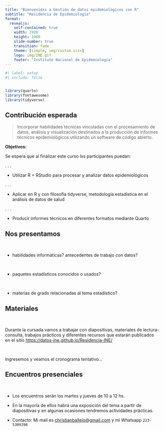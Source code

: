 ```yaml
---
title: "Bienvenidxs a Gestión de datos epidemiológicos con R"
subtitle: "Residencia de Epidemiología"
format: 
  revealjs:
    self-contained: true
    width: 1920
    height: 1080
    slide-number: true
    transition: fade
    theme: [simple, img/custom.scss]
    logo: img/INE.gif
    footer: "Instituto Nacional de Epidemiología"
---
```


```r
#| label: setup
#| include: false


library(quarto)
library(fontawesome)
library(tidyverse)
```

## Contribución esperada

> Incorporar habilidades técnicas vinculadas con el procesamiento de datos, análisis y visualización destinados a la producción de informes técnicos epidemiológicos utilizando un software de código abierto.


**Objetivos:**

Se espera que al finalizar este curso lxs participantes puedan:

. . .

-   Utilizar R + RStudio para procesar y analizar datos epidemiológicos

. . .

-   Aplicar en R y con filosofía tidyverse, metodología estadística en el análisis de datos de salud

. . .

-   Producir informes técnicos en diferentes formatos mediante Quarto

## Nos presentamos {.invert}

<br>

-   habilidades informáticas? antecedentes de trabajo con datos?

<br>

-   paquetes estadísticos conocidos o usados?

<br>

-   materias de grado relacionadas al tema estadístico?

## Materiales

<br>

Durante la cursada vamos a trabajar con diapositivas, materiales de lectura-consulta, trabajos prácticos y diferentes recursos que estarán publicados en el sitio <https://datos-ine.github.io/Residencia-INE/>

<br>

Ingresemos y veamos el cronograma tentativo...

## Encuentros presenciales

<br>

-   Los encuentros serán los martes y jueves de 10 a 12 hs.

-   En la mayoría de ellos habrá una exposición del tema a partir de diapositivas y en algunas ocasiones tendremos actividades prácticas.

- Contacto: Mi mail es <christianballejo@gmail.com> y mi Whatsapp `223-5309396`

